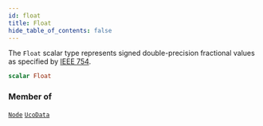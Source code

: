 ```yaml
---
id: float
title: Float
hide_table_of_contents: false
---
```








The `Float` scalar type represents signed double-precision fractional values as specified by [IEEE 754](https://en.wikipedia.org/wiki/IEEE_floating_point).

```graphql
scalar Float
```




### Member of

[`Node`](/build/api/schema/objects/node)  <Badge class="secondary" text="object"/><Bullet />[`UcoData`](/build/api/schema/objects/uco-data)  <Badge class="secondary" text="object"/>



